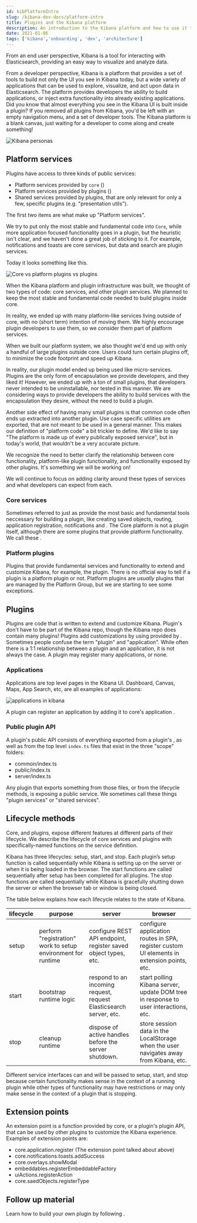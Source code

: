 ```yaml
---
id: kibPlatformIntro
slug: /kibana-dev-docs/platform-intro
title: Plugins and the Kibana platform
description: An introduction to the Kibana platform and how to use it to build a plugin.
date: 2021-01-06
tags: ['kibana','onboarding', 'dev', 'architecture']
---
```


From an end user perspective, Kibana is a tool for interacting with Elasticsearch, providing an easy way
to visualize and analyze data.

From a developer perspective, Kibana is a platform that provides a set of tools to build not only the UI you see in Kibana today, but
a wide variety of applications that can be used to explore, visualize, and act upon data in Elasticsearch. The platform provides developers the ability
to build applications, or inject extra functionality into
already existing applications. Did you know that almost everything you see in the
Kibana UI is built inside a plugin? If you removed all plugins from Kibana, you'd be left with an empty navigation menu, and a set of
developer tools. The Kibana platform is a blank canvas, just waiting for a developer to come along and create something!

![Kibana personas](assets/kibana_platform_plugin_end_user.png)

## Platform services

Plugins have access to three kinds of public services:

 - Platform services provided by `core` (<DocLink id="kibPlatformIntro" section="core-services" text="Core services"/>)
 - Platform services provided by plugins (<DocLink id="kibPlatformIntro" section="platform-plugins" text="Platform plugins"/>)
 - Shared services provided by plugins, that are only relevant for only a few, specific plugins (e.g. "presentation utils").

 The first two items are what make up "Platform services".

<DocCallOut title="What is the difference between services provided by platform plugins, and those by core?">

We try to put only the most stable and fundamental code into `Core`, while more application focused functionality goes in a plugin, but the heuristic isn't
clear, and we haven't done a great job of sticking to it. For example, notifications and toasts are core services, but data and search are plugin services.

Today it looks something like this.

![Core vs platform plugins vs plugins](assets/platform_plugins_core.png)

<DocAccordion buttonContent="A bit of history">
When the Kibana platform and plugin infrastructure was built, we thought of two types of code: core services, and other plugin services. We planned to keep the most stable and fundamental
code needed to build plugins inside core.

In reality, we ended up with many platform-like services living outside of core, with no (short term) intention of moving them. We highly encourage plugin developers to use
them, so we consider them part of platform services.

When we built our platform system, we also thought we'd end up with only a handful of large plugins outside core. Users could turn certain plugins off, to minimize the code
 footprint and speed up Kibana.

In reality, our plugin model ended up being used like micro-services. Plugins are the only form of encapsulation we provide developers, and they liked it! However, we ended
 up with a ton of small plugins, that developers never intended to be uninstallable, nor tested in this manner. We are considering ways to provide developers the ability to build services
 with the encapsulation
 they desire, without the need to build a plugin.

Another side effect of having many small plugins is that common code often ends up extracted into another plugin. Use case specific utilities are exported,
 that are not meant to be used in a general manner. This makes our definition of "platform code" a bit trickier to define. We'd like to say "The platform is made up of
 every publically exposed service", but in today's world, that wouldn't be a very accurate picture.

We recognize the need to better clarify the relationship between core functionality, platform-like plugin functionality, and functionality exposed by other plugins.
 It's something we will be working on!
</DocAccordion>

We will continue to focus on adding clarity around these types of services and what developers can expect from each.


</DocCallOut>

### Core services

Sometimes referred to just as <DocLink id="kibServerAndCoreComponents" text="Core, Core services"/> provide the most basic and fundamental tools neccessary for building a plugin, like creating saved objects,
routing, application registration, notifications and <DocLink id="kibCoreLogging" text="logging"/>. The Core platform is not a plugin itself, although
there are some plugins that provide platform functionality. We call these <DocLink id="kibPlatformIntro" section="platform-plugins" text="Platform plugins"/>.

### Platform plugins

Plugins that provide fundamental services and functionality to extend and customize Kibana, for example, the
<DocLink id="kibDataPlugin" text="data"/> plugin. There is no official way to tell if a plugin is a platform plugin or not.
Platform plugins are _usually_ plugins that are managed by the Platform Group, but we are starting to see some exceptions.

## Plugins

Plugins are code that is written to extend and customize Kibana. Plugin's don't have to be part of the Kibana repo, though the Kibana
repo does contain many plugins! Plugins add customizations by
using <DocLink id="kibPlatformIntro" section="extension-points" text="extension points"/> provided by <DocLink id="kibPlatformIntro" section="platform-services" text="platform services"/>.
Sometimes people confuse the term "plugin" and "application". While often there is a 1:1 relationship between a plugin and an application, it is not always the case.
A plugin may register many applications, or none.

### Applications

Applications are top level pages in the Kibana UI. Dashboard, Canvas, Maps, App Search, etc, are all examples of applications:

![applications in kibana](./assets/applications.png)

A plugin can register an application by
adding it to core's application <DocLink id="kibPlatformIntro" section="registry" text="registry"/>.

### Public plugin API

A plugin's public API consists of everything exported from a plugin's <DocLink id="kibPlatformIntro" section="plugin-lifecycle" text="start or setup lifecycle methods"/>,
as well as from the top level `index.ts` files that exist in the three "scope" folders:

- common/index.ts
- public/index.ts
- server/index.ts

Any plugin that exports something from those files, or from the lifecycle methods, is exposing a public service. We sometimes call these things "plugin services" or
"shared services".

## Lifecycle methods

Core, and plugins, expose different features at different parts of their lifecycle. We describe the lifecycle of core services and plugins with
 specifically-named functions on the service definition.

Kibana has three lifecycles: setup, start, and stop. Each plugin’s setup function is called sequentially while Kibana is setting up
 on the server or when it is being loaded in the browser. The start functions are called sequentially after setup has been completed for all plugins.
 The stop functions are called sequentially while Kibana is gracefully shutting down the server or when the browser tab or window is being closed.

The table below explains how each lifecycle relates to the state of Kibana.

| lifecycle	| purpose |	server |	browser |
| ---------- | ------ | ------- | ----- |
| setup | perform "registration" work to setup environment for runtime |configure REST API endpoint, register saved object types, etc. | configure application routes in SPA, register custom UI elements in extension points, etc. |
| start | bootstrap runtime logic | respond to an incoming request, request Elasticsearch server, etc. | start polling Kibana server, update DOM tree in response to user interactions, etc.|
| stop | cleanup runtime | dispose of active handles before the server shutdown. | store session data in the LocalStorage when the user navigates away from Kibana, etc. |

Different service interfaces can and will be passed to setup, start, and stop because certain functionality makes sense in the context of a running plugin while other types
of functionality may have restrictions or may only make sense in the context of a plugin that is stopping.

## Extension points

An extension point is a function provided by core, or a plugin's plugin API, that can be used by other
plugins to customize the Kibana experience. Examples of extension points are:

- core.application.register (The extension point talked about above)
- core.notifications.toasts.addSuccess
- core.overlays.showModal
- embeddables.registerEmbeddableFactory
- uiActions.registerAction
- core.saedObjects.registerType

## Follow up material

Learn how to build your own plugin by following <DocLink id="kibDevTutorialBuildAPlugin" />.
